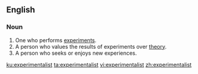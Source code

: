 ==English==

===Noun===
{{en-noun}}

#One who performs [[experiment]]s.
#A person who values the results of experiments over [[theory]].
#A person who seeks or enjoys new experiences.

[[ku:experimentalist]]
[[ta:experimentalist]]
[[vi:experimentalist]]
[[zh:experimentalist]]
